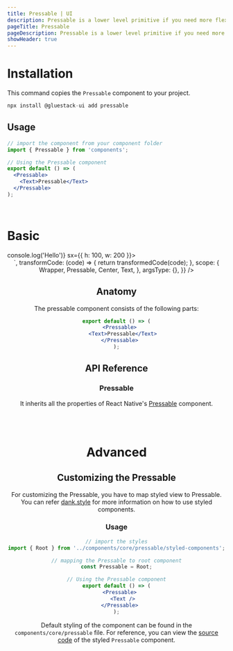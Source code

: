 ```yaml
---
title: Pressable | UI
description: Pressable is a lower level primitive if you need more flexibility than a button and access to hover, pressed and focus events.
pageTitle: Pressable
pageDescription: Pressable is a lower level primitive if you need more flexibility than a button and access to hover, pressed and focus events.
showHeader: true
---
```



<Meta title="components/Pressable" />




# Installation

This command copies the `Pressable` component to your project.

```jsx
npx install @gluestack-ui add pressable
```

## Usage

```jsx
// import the component from your component folder
import { Pressable } from 'components';

// Using the Pressable component
export default () => (
  <Pressable>
    <Text>Pressable</Text>
  </Pressable>
);
```

<br />

# Basic

<AppProvider>
  <CodePreview
    showComponentRenderer={true}
    showArgsController={false}
    metaData={{
      code: `
 <Pressable
  onPress={() => console.log('Hello')}
  sx={{ h: 100, w: 200 }}>
    <Center
      sx={{
        h: '100%',
        w: '100%',
        bg: '$primary500',
      }}
    />
</Pressable>
`,
      transformCode: (code) => {
        return transformedCode(code);
      },
      scope: {
        Wrapper,
        Pressable,
        Center,
        Text,
      },
      argsType: {},
    }}
  />
</AppProvider>
<br />

## Anatomy

The pressable component consists of the following parts:

```jsx
export default () => (
  <Pressable>
    <Text>Pressable</Text>
  </Pressable>
);
```

## API Reference

### Pressable

It inherits all the properties of React Native's [Pressable](https://reactnative.dev/docs/pressable#props) component.

<br />
<br />

# Advanced

## Customizing the Pressable

For customizing the Pressable, you have to map styled view to Pressable. You can refer [dank.style](https://dank.style/) for more information on how to use styled components.

### Usage

```jsx
// import the styles
import { Root } from '../components/core/pressable/styled-components';

// mapping the Pressable to root component
const Pressable = Root;

// Using the Pressable component
export default () => (
  <Pressable>
    <Text />
  </Pressable>
);
```

Default styling of the component can be found in the `components/core/pressable` file. For reference, you can view the [source code](https://github.com/gluestack/gluestack-ui/blob/development/example/storybook/src/components/Pressable/index.tsx) of the styled `Pressable` component.
